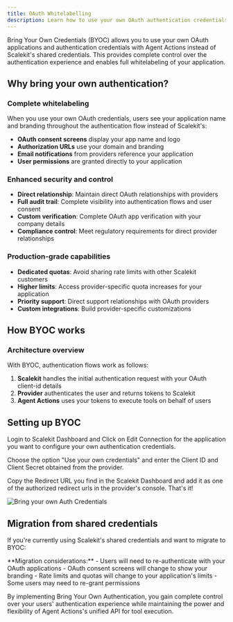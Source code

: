 ```yaml
---
title: OAuth Whitelabelling
description: Learn how to use your own OAuth authentication credentials with Agent Actions for complete whitelabeling and control.
---
```



Bring Your Own Credentials (BYOC) allows you to use your own OAuth applications and authentication credentials with Agent Actions instead of Scalekit's shared credentials. This provides complete control over the authentication experience and enables full whitelabeling of your application.

## Why bring your own authentication?

### Complete whitelabeling

When you use your own OAuth credentials, users see your application name and branding throughout the authentication flow instead of Scalekit's:

- **OAuth consent screens** display your app name and logo
- **Authorization URLs** use your domain and branding
- **Email notifications** from providers reference your application
- **User permissions** are granted directly to your application

### Enhanced security and control

- **Direct relationship**: Maintain direct OAuth relationships with providers
- **Full audit trail**: Complete visibility into authentication flows and user consent
- **Custom verification**: Complete OAuth app verification with your company details
- **Compliance control**: Meet regulatory requirements for direct provider relationships

### Production-grade capabilities

- **Dedicated quotas**: Avoid sharing rate limits with other Scalekit customers
- **Higher limits**: Access provider-specific quota increases for your application
- **Priority support**: Direct support relationships with OAuth providers
- **Custom integrations**: Build provider-specific customizations

## How BYOC works

### Architecture overview

With BYOC, authentication flows work as follows:

1. **Scalekit** handles the initial authentication request with your OAuth client-id details
2. **Provider** authenticates the user and returns tokens to Scalekit
3. **Agent Actions** uses your tokens to execute tools on behalf of users

## Setting up BYOC

Login to Scalekit Dashboard and Click on Edit Connection for the application you want to configure your own authentication credentials.

Choose the option "Use your own credentials" and enter the Client ID and Client Secret obtained from the provider.

Copy the Redirect URL you find in the Scalekit Dashboard and add it as one of the authorized redirect urls in the provider's console. That's it!

![Bring your own Auth Credentials](@/assets/docs/connect/byoc.png)

## Migration from shared credentials

If you're currently using Scalekit's shared credentials and want to migrate to BYOC:

<Aside type="note">
**Migration considerations:**
- Users will need to re-authenticate with your OAuth applications
- OAuth consent screens will change to show your branding
- Rate limits and quotas will change to your application's limits
- Some users may need to re-grant permissions
</Aside>

By implementing Bring Your Own Authentication, you gain complete control over your users' authentication experience while maintaining the power and flexibility of Agent Actions's unified API for tool execution.
